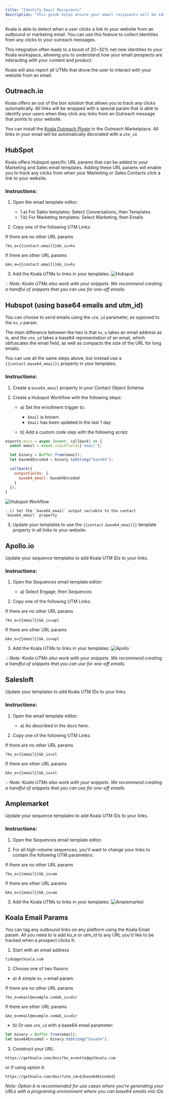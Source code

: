 ```yaml
---
title: "Identify Email Recipients"
description: "This guide helps ensure your email recipients will be identified in Koala"
---
```


Koala is able to detect when a user clicks a link to your website from an outbound or marketing email.
You can use this feature to collect identities from any clicks to your outreach messages.

This integration often leads to a boost of 20~30% net new identities to your Koala workspace, allowing you to
understand how your email prospects are interacting with your content and product.

Koala will also report all UTMs that drove the user to interact with your website from an email.

## Outreach.io

Koala offers an out of the box solution that allows you to track any clicks automatically. All links will be wrapped with a special param that is able to identify
your users when they click any links from an Outreach message that points to your website.

You can install the [Koala Outreach Plugin](https://marketplace.outreach.io/apps/koala-id-links?store=unlisted) in the Outreach Marketplace. All links in your email will be automatically decorated with a `utm_id`.

## HubSpot

Koala offers Hubspot specific URL params that can be added to your Marketing and Sales email templates.
Adding these URL params will enable you to track any clicks from when your Marketing or Sales Contacts click a link to your website.

### Instructions:
1. Open the email template editor:

    - 1.a) For Sales templates: Select Conversations, then Templates
    - 1.b) For Marketing templates: Select Marketing, then Emails

2. Copy one of the following UTM Links:

If there are no other URL params
```
?ko_e={{contact.email}}&k_is=hs
```

If there are other URL params
```
&ko_e={{contact.email}}&k_is=hs
```

3. Add the Koala UTMs to links in your templates:
![Hubspot](https://app.getkoala.com/images/koala_utms/hubspot.jpeg)

*💡 Note: Koala UTMs also work with your snippets. We recommend creating a handful of snippets that you can use for one-off emails.*

## Hubspot (using base64 emails and utm_id)
You can choose to send emails using the `utm_id` parameter, as opposed to the `ko_e` param.

The main difference between the two is that `ko_e` takes an email address as is, and the `utm_id` takes a base64 representation of an email, which obfuscates
the email field, as well as compacts the size of the URL for long emails.

You can use all the same steps above, but instead use a `{{contact.base64_email}}` property in your templates.

### Instructions:
1. Create a `base64_email` property in your Contact Object Schema

2. Create a Hubspot Workflow with the following steps:
    - a) Set the enrollment trigger to:
        - `Email` is known
        - `Email` has been updated in the last 1 day

    - b) Add a custom code step with the following script:
```javascript
exports.main = async (event, callback) => {
  const email = event.inputFields['email'];

  let binary = Buffer.from(email);
  let base64Encoded = binary.toString("base64");

  callback({
    outputFields: {
      base64_email: base64Encoded
    }
  });
}
```

![Hubspot Workflow](/images/identity-layer/hubspot-workflow.jpg)

    - c) Set the `base64_email` output variable to the contact `base64_email` property

3. Update your templates to use the `{{contact.base64_email}}` template property in all links to your website.


## Apollo.io
Update your sequence templates to add Koala UTM IDs to your links.

### Instructions:
1. Open the Sequences email template editor:
    - a) Select Engage, then Sequences

2. Copy one of the following UTM Links:

If there are no other URL params
```
?ko_e={{email}}&k_is=apl
```

If there are other URL params
```
&ko_e={{email}}&k_is=apl
```

3. Add the Koala UTMs to links in your templates:
![Apollo](https://app.getkoala.com/images/koala_utms/apollo.jpg)

*💡 Note: Koala UTMs also work with your snippets. We recommend creating a handful of snippets that you can use for one-off emails.*


## Salesloft
Update your templates to add Koala UTM IDs to your links.

### Instructions:
1. Open the email template editor:
    - a) As described in the docs here.

2. Copy one of the following UTM Links:

If there are no other URL params
```
?ko_e={{email}}&k_is=sl
```

If there are other URL params
```
&ko_e={{email}}&k_is=sl
```

*💡 Note: Koala UTMs also work with your snippets. We recommend creating a handful of snippets that you can use for one-off emails.*


## Amplemarket
Update your sequence templates to add Koala UTM IDs to your links.

### Instructions:
1. Open the Sequences email template editor.

2. For all high-volume sequences, you'll want to change your links to contain the following UTM parameters:

If there are no other URL params
```
?ko_e={{email}}&k_is=am
```

If there are other URL params
```
&ko_e={{email}}&k_is=am
```

3. Add the Koala UTMs to links in your templates:
![Amplemarket](/images/koala_utms/amplemarket.jpg)

## Koala Email Params

You can tag any outbound links on any platform using the Koala Email param. All you need to is add ko_e or utm_id to any URL you'd like to be tracked when a prospect clicks it:

1. Start with an email address

```
tido@getkoala.com
```

2. Choose one of two flavors:

- a) A simple `ko_e` email param:

If there are no other URL params
```
?ko_e=email@example.com&k_is=dir
```

If there are other URL params
```
&ko_e=email@example.com&k_is=dir
```

- b) Or use `utm_id` with a base64 email parameter:
```javascript
let binary = Buffer.from(email);
let base64Encoded = binary.toString("base64");
```

3. Construct your URL:
```
https://getkoala.com/docs?ko_e=netto@getkoala.com
```

or if using option b

```
https://getkoala.com/docs?utm_id=${base64Encoded}
```

*Note: Option b is recommended for use cases where you're generating your URLs with a programing environment where you can base64 emails into IDs*

